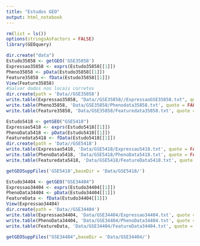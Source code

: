 ```yaml
---
title: "Estudos GEO"
output: html_notebook
---
```



```r
rm(list = ls())
options(stringsAsFactors = FALSE)
library(GEOquery)
```

```r
dir.create("data")
Estudo35858 <- getGEO('GSE35858')
Expressao35858 <- exprs(Estudo35858[[1]])
Pheno35858 <- pData(Estudo35858[[1]])
Feature35858 <- fData(Estudo35858[[1]])
View(Feature35858)
#Salvar dados nos locais corretos
dir.create(path = 'Data//GSE35858')
write.table(Expressao35858, "Data//GSE35858//ExpressaoGSE35858.txt", quote = FALSE, sep = '\t')
write.table(Pheno35858, 'Data/GSE35858/Phenodata35858.txt', quote = FALSE, sep = '\t' )
write.table(Feature35858, 'Data/GSE35858/Featuredata35858.txt', quote = FALSE, sep = '\t' )

```

```r
Estudo5418 <- getGEO("GSE5418")
Expressao5418 <- exprs(Estudo5418[[1]])
PhenoData5418 <- pData(Estudo5418[[1]])
Featuredata5418 <- fData(Estudo5418[[1]])
dir.create(path = 'Data//GSE5418')
write.table(Expressao5418, 'Data/GSE5418/Expressao5418.txt', quote = FALSE, sep = '\t')
write.table(PhenoData5418, 'Data/GSE5418/PhenoData5418.txt', quote = FALSE, sep = '\t')
write.table(Featuredata5418, 'Data/GSE5418/FeatureData5418.txt', quote = FALSE, sep = '\t')

getGEOSuppFiles('GSE5418',baseDir = 'Data/GSE5418/')
```

```r
Estudo34404 <- getGEO("GSE34404")
Expressao34404 <- exprs(Estudo34404[[1]])
PhenoData34404 <- pData(Estudo34404[[1]])
FeatureData <- fData(Estudo34404[[1]])
View(Expressao34404)
dir.create(path = 'Data//GSE34404')
write.table(Expressao34404, 'Data/GSE34404/Expressao34404.txt', quote = FALSE, sep = '\t')
write.table(PhenoData34404, 'Data/GSE34404/PhenoData34404.txt', quote = FALSE, sep = '\t')
write.table(FeatureData, 'Data/GSE34404/FeatureData34404.txt', quote = FALSE, sep = '\t')

getGEOSuppFiles("GSE34404",baseDir = 'Data/GSE34404/')

```
```r

```

